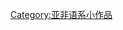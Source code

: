 {{Portal|語言}}
{{WPSS-cat}}

{{Stub Category
|article=[[閃語族|閃語族]]
|newstub=Semitic-lang-stub
|category=闪米特语族
}}

[[Category:亚非语系小作品|Category:亚非语系小作品]]